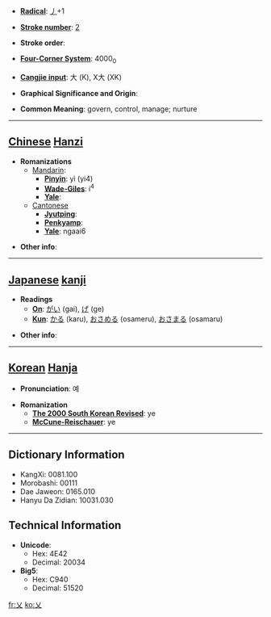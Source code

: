 * '''[[Wiktionary:Chinese radical index| Radical]]''': [[Wiktionary:Chinese radical index 丿|丿]]+1

* '''[[Wiktionary:Chinese total strokes index|Stroke number]]''': [[Wiktionary:Chinese total strokes index 2|2]]

* '''Stroke order''': 

* '''[[Wiktionary:Chinese four corner index|Four-Corner System]]''': 4000<sub>0</sub>

* '''[[Wiktionary:Chinese Cangjie index|Cangjie input]]''': 大 (K), X大 (XK)

* '''Graphical Significance and Origin''': 

* '''Common Meaning''': govern, control, manage; nurture

----

== [[Chinese]] [[Hanzi]] ==

* '''Romanizations'''
** [[Mandarin]]:
*** '''[[Pinyin]]''': yì (yi4)
*** '''[[Wade-Giles]]''': i<sup>4</sup>
*** '''[[Yale]]''': 
**[[Cantonese]]
***'''[[Jyutping]]''':
***'''[[Penkyamp]]''': 
***'''[[Yale]]''': ngaai6

* '''Other info''': 

----

== [[Japanese]] [[kanji]] ==

* '''Readings'''
** '''[[On]]''': [[がい]] (gai), [[げ]] (ge)
** '''[[Kun]]''': [[かる]] (karu), [[おさめる]] (osameru), [[おさまる]] (osamaru)

* '''Other info''':  

----

== [[Korean]] [[Hanja]] ==

* '''Pronunciation''': 예

* '''Romanization'''
** '''[[The 2000 South Korean Revised Romanization|The 2000 South Korean Revised]]''': ye
** '''[[McCune-Reischauer]]''': ye

----

== Dictionary Information ==

* KangXi: 0081.100
* Morobashi: 00111
* Dae Jaweon: 0165.010
* Hanyu Da Zidian: 10031.030

== Technical Information ==

* '''Unicode''':
** Hex: 4E42
** Decimal: 20034
* '''Big5''':
** Hex: C940
** Decimal: 51520

[[fr:乂]]
[[ko:乂]]